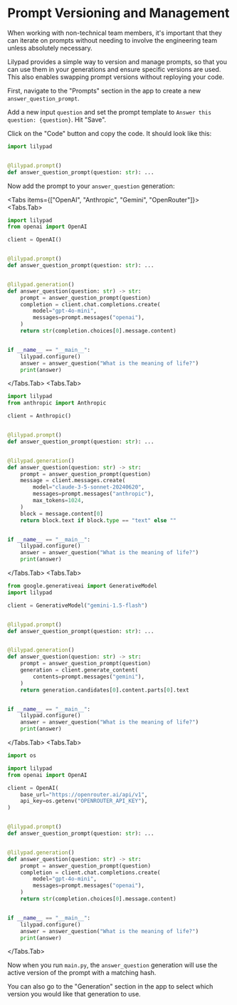 
# Prompt Versioning and Management

When working with non-technical team members, it's important that they can iterate on prompts without needing to involve the engineering team unless absolutely necessary.

Lilypad provides a simple way to version and manage prompts, so that you can use them in your generations and ensure specific versions are used. This also enables swapping prompt versions without reploying your code.

First, navigate to the "Prompts" section in the app to create a new `answer_question_prompt`.

Add a new input `question` and set the prompt template to `Answer this question: {question}`. Hit "Save".

Click on the "Code" button and copy the code. It should look like this:

```python
import lilypad


@lilypad.prompt()
def answer_question_prompt(question: str): ...
```

Now add the prompt to your `answer_question` generation:

<Tabs items={["OpenAI", "Anthropic", "Gemini", "OpenRouter"]}>
<Tabs.Tab>
```python
import lilypad
from openai import OpenAI

client = OpenAI()


@lilypad.prompt()
def answer_question_prompt(question: str): ...


@lilypad.generation()
def answer_question(question: str) -> str:
    prompt = answer_question_prompt(question)
    completion = client.chat.completions.create(
        model="gpt-4o-mini",
        messages=prompt.messages("openai"),
    )
    return str(completion.choices[0].message.content)


if __name__ == "__main__":
    lilypad.configure()
    answer = answer_question("What is the meaning of life?")
    print(answer)
```
</Tabs.Tab>
<Tabs.Tab>
```python
import lilypad
from anthropic import Anthropic

client = Anthropic()


@lilypad.prompt()
def answer_question_prompt(question: str): ...


@lilypad.generation()
def answer_question(question: str) -> str:
    prompt = answer_question_prompt(question)
    message = client.messages.create(
        model="claude-3-5-sonnet-20240620",
        messages=prompt.messages("anthropic"),
        max_tokens=1024,
    )
    block = message.content[0]
    return block.text if block.type == "text" else ""


if __name__ == "__main__":
    lilypad.configure()
    answer = answer_question("What is the meaning of life?")
    print(answer)
```
</Tabs.Tab>
<Tabs.Tab>
```python
from google.generativeai import GenerativeModel
import lilypad

client = GenerativeModel("gemini-1.5-flash")


@lilypad.prompt()
def answer_question_prompt(question: str): ...


@lilypad.generation()
def answer_question(question: str) -> str:
    prompt = answer_question_prompt(question)
    generation = client.generate_content(
        contents=prompt.messages("gemini"),
    )
    return generation.candidates[0].content.parts[0].text


if __name__ == "__main__":
    lilypad.configure()
    answer = answer_question("What is the meaning of life?")
    print(answer)
```
</Tabs.Tab>
<Tabs.Tab>
```python
import os

import lilypad
from openai import OpenAI

client = OpenAI(
    base_url="https://openrouter.ai/api/v1",
    api_key=os.getenv("OPENROUTER_API_KEY"),
)


@lilypad.prompt()
def answer_question_prompt(question: str): ...


@lilypad.generation()
def answer_question(question: str) -> str:
    prompt = answer_question_prompt(question)
    completion = client.chat.completions.create(
        model="gpt-4o-mini",
        messages=prompt.messages("openai"),
    )
    return str(completion.choices[0].message.content)


if __name__ == "__main__":
    lilypad.configure()
    answer = answer_question("What is the meaning of life?")
    print(answer)
```
</Tabs.Tab>
</Tabs>

Now when you run `main.py`, the `answer_question` generation will use the active version of the prompt with a matching hash.

You can also go to the "Generation" section in the app to select which version you would like that generation to use.
